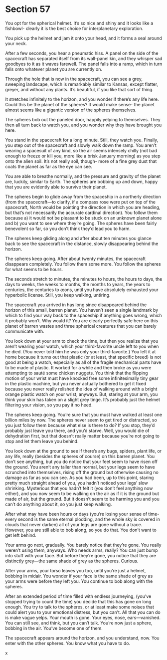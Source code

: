 # Section 57 {#sec-57}

You opt for the spherical helmet. It’s so nice and shiny and it looks like a fishbowl- clearly it is the best choice for interplanetary exploration. 

You pick up the helmet and jam it onto your head, and it forms a seal around your neck. 

After a few seconds, you hear a pneumatic hiss. A panel on the side of the spacecraft has separated itself from its wall-panel kin, and they whisper sad goodbyes to it as it waves farewell. The panel falls into a ramp, which in turn falls onto whatever planet you are currently on.

Through the hole that is now in the spacecraft, you can see a grey, sweeping landscape, which is remarkably similar to Kansas, except flatter, greyer, and without any plants. It’s beautiful, if you like that sort of thing. 

It stretches infinitely to the horizon, and you wonder if there’s any life here. Could this be the planet of the spheres? It would make sense- the planet almost seems like a gigantic version of the spheres themselves. 

The spheres bob out the paneled door, happily yelping to themselves. They then all turn back to watch you, and you wonder why they have brought you here. 

You stand in the spacecraft for a long minute. Still, they watch you. Finally, you step out of the spacecraft and slowly walk down the ramp. You aren’t wearing a spacesuit of any kind, so the air seems intensely chilly (not bad enough to freeze or kill you, more like a brisk January morning) as you step onto the alien soil. It’s not really soil, though- more of a fine grey dust that coats the planet as far as the eye can see. 

You are able to breathe normally, and the pressure and gravity of the planet are, luckily, similar to Earth. The spheres are bobbing up and down, happy that you are evidently able to survive their planet. 

The spheres begin to glide away from the spaceship in a northerly direction (from the spacecraft—to clarify, if a compass rose were put on top of the spacecraft, North would be pointing the direction in which you are heading, but that’s not necessarily the accurate cardinal direction). You follow them because a) it would not be pleasant to be stuck on an unknown planet alone and b) you want to see where they’re going. The spheres have been fairly benevolent so far, so you don’t think they’d lead you to harm.

The spheres keep gliding along and after about ten minutes you glance back to see the spacecraft in the distance, slowly disappearing behind the horizon. 

The spheres keep going. After about twenty minutes, the spacecraft disappears completely. You follow them some more. You follow the spheres for what seems to be hours. 

The seconds stretch to minutes, the minutes to hours, the hours to days, the days to weeks, the weeks to months, the months to years, the years to centuries, the centuries to æons, until you have absolutely exhausted your hyperbolic license. Still, you keep walking, untiring.

The spacecraft you arrived in has long since disappeared behind the horizon of this small, barren planet. You haven’t seen a single landmark by which to find your way back to the spaceship if anything goes wrong, which it probably won’t. Why would it? You are clearly perfectly safe here on this planet of barren wastes and three spherical creatures that you can barely communicate with. 

You look down at your arm to check the time, but then you realize that you aren’t wearing your watch, which your third-favorite uncle left to you when he died. (You never told him he was only your third-favorite.) You left it at home because it turns out that plastic (or at least, that specific breed) is not good at being a watch, especially as all of the fragile mechanical parts have to be made of plastic. It worked for a while and then broke as you were attempting to sauté some chicken nuggets. You think that the flipping motion of your wrist must have knocked free some infinitesimally tiny gear in the plastic machine, but you never actually bothered to get it fixed because you never really relished the idea of walking around with a bright orange plastic watch on your wrist, anyways. But, staring at your arm, you think your skin has taken on a slight grey tinge. It’s probably just the helmet filtering your vision, so you pay it no heed.

The spheres keep going. You’re sure that you must have walked at least one billion miles by now. The spheres never seem to get tired or distracted, so you just follow them because what else is there to do? If you stop, they’d probably just leave you there, and you’d starve. Well, you would die of dehydration first, but that doesn’t really matter because you’re not going to stop and let them leave you behind. 

You look down at the ground to see if there’s any bugs, spiders, plant life, or any life, really (besides the spheres of course) on this barren planet. You don’t see anything, but you do notice that your feet seem to have risen off the ground. You aren’t any taller than normal, but your legs seem to have scrunched into themselves, rising off the ground but otherwise causing no damage as far as you can see. As you had been, up to this point, staring pretty much straight ahead of you, you hadn’t noticed your legs’ slow shrinking. Mysterious that you hadn’t felt it (you don’t feel anything now either), and you now seem to be walking on the air as if it is the ground but made of air, but the ground. But it doesn’t seem to be harming you and you can’t do anything about it, so you just keep walking.



After what may have been hours or days (you’re losing your sense of time- every second is the same eternal plodding, and the whole sky is covered in clouds that never darken) all of your legs are gone without a trace. However, you are still able to bob along, so you do that. You don’t want to get left behind. 

Your arms go next, gradually. You barely notice that they’re gone. You really weren’t using them, anyways. Who needs arms, really? You can just bump into stuff with your face. But before they’re gone, you notice that they are distinctly grey—the same shade of grey as the spheres. Curious.

After your arms, your torso leaves you too, until you’re just a helmet, bobbing in midair. You wonder if your face is the same shade of grey as your arms were before they left you. You continue to bob along with the spheres. 

After an extended period of time filled with endless journeying, (you’ve stopped trying to count the time) you decide that this has gone on long enough. You try to talk to the spheres, or at least make some noises that could alert you to your emotional distress, but you can’t. All that you can do is make vague yelps. Your mouth is gone. Your eyes, nose, ears—vanished. You can still see, and think, but you can’t talk. You’re now just a sphere, bobbing in the air. You’ve become one of them. 

The spacecraft appears around the horizon, and you understand, now. You enter with the other spheres. You know what you have to do.

x

